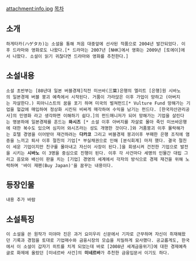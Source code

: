 attachment:info.jpg
[[목차]]
== 소개 ==
 하게타카(ハゲタカ)는 소설을 통해 처음 대중앞에 선사된 작품으로 2004년 발간되었다. 이후 드라마와 영화로도 나왔다.[* 드라마는 2007년 [NHK]에서 영화는 2009년 [토에이]에서 나왔다. 소설이 읽기 귀찮다면 드라마와 영화를 추천한다.]

== 소설내용 ==
 소설 초반부는 [80년대 일본 버블경제]직전 미쓰바(三葉)은행의 엘리트 [은행]원 시바노의 일본경제 버블 붕괴 예측에서 시작된다. 거품이 가라앉은 이후 가업이 망하고 (아버지는 자살한다.) 피아니스트의 꿈을 포기 하며 미국의 벌쳐펀드[* Vulture Fund 망해가는 기업을 헐값에 매입하여 정상화 시킨뒤 비싸게 매각하여 수익을 남기는 펀드다. [한국자산관리공사]의 민영화 라고 생각하면 이해하기 쉽다.]의 펀드매니저가 되어 망해가는 기업을 살린다는 명분하에 일본경제를 흔드는 '''와시즈''' [* 소설 이후 아버지를 자살로 몰아 죽인 미쓰바은행에 대한 복수도 있으며 심지어 와시즈라는 성도 개명한 것이다.]와 거품붕괴 이후 몰락해가는 호텔 경영을 이어받아 재건하려는 '''다카코''' 그리고 버블경제 붕괴이후 부패한 은행 조직에 염증을 느끼고 퇴사 이후 절친의 기업[* 부실채권으로 인해 [분식회계] 마저 했다. 결국 절친이 세운 기업이지만 친구를 몰아내고 자신이 사장이 된다.]을 회생시켜 건전한 기업으로 발전을 시키는 '''시바노''' 이 3명을 중심으로 진행이 된다. 이후 각 사건마다 세명의 인물간 대립 그리고 음모와 배신이 판을 치는 [기업] 경영의 세계에서 각자의 방식으로 경제 재건을 위해 노력하며 '바이 재팬(Buy Japan)'을 꿈꾸는 내용이다.

== 등장인물 ==
 내용 추가 바람


== 소설특징 ==
 이 소설을 쓴 원작가 미야마 진은 과거 요미우리 신문에서 기자로 근무하며 자신이 취재해왔던 기록과 경험을 토대로 기업매수와 금융시장의 모습을 치밀하게 묘사했다. 공교롭게도, 한국에서 이 소설이 갑자기 히트를 치게 되었는데 바로 [2008년 세계금융위기]에 대한 경제예측글로 화제에 올랐던 [미네르바 사건]의 '''미네르바'''가 추천한 금융입문서 이기도 하다.
